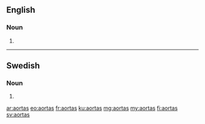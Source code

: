 ==English==

===Noun===
{{head|en|plural}}

# {{plural of|aorta|lang=en}}

----

==Swedish==

===Noun===
{{head|sv|noun form}}

# {{sv-noun-form-indef-gen|aorta}}

[[ar:aortas]]
[[eo:aortas]]
[[fr:aortas]]
[[ku:aortas]]
[[mg:aortas]]
[[my:aortas]]
[[fi:aortas]]
[[sv:aortas]]